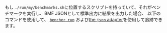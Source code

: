 
もし `./run/my/benchmarks.sh`に位置するスクリプトを持っていて、それがベンチマークを実行し、BMF JSONとして標準出力に結果を出力した場合、
以下のコマンドを使用して、
<code><a href="/ja/docs/explanation/bencher-run/">bencher run</a></code>
および[the `json` adapter][json adapter]を使用して追跡できます。

<RunCmdExample />

[json adapter]: /ja/docs/explanation/adapters/#-json